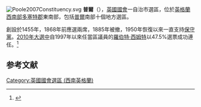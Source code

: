 [[File:Poole2007Constituency.svg|right]]
'''普爾'''（{{lang-en|Poole}}），[[英國|英國]][[英國國會|國會]]一自治市選區，位於[[英格蘭|英格蘭]][[西南英格蘭|西南部]][[多塞特郡|多塞特郡]]東南部，包括[[普爾_(英格蘭)|普爾]]南部十個地方選區。

創設於1455年，1868年前應選兩席，1885年被撤，1950年恢復以來一直支持[[保守黨_(英國)|保守黨]]。[[2010年英國大選|2010年大選中]]自1997年以來任當區議員的[[羅伯特·西姆特|羅伯特·西姆特]]以47.5%選票成功連任。<ref name="">{{cite news
|publisher=[[英國廣播公司|英國廣播公司]]
|date=2010年5月7日
|title=Election 2010/Constituency/Poole
|url=http://news.bbc.co.uk/2/shared/election2010/results/constituency/d55.stm
|accessdate=2010年10月27日
|archive-date=2021年1月19日
|archive-url=https://web.archive.org/web/20210119034849/http://news.bbc.co.uk/2/shared/election2010/results/constituency/d55.stm
|dead-url=no
}}</ref>

==参考文献==
<div class="references-small">
<references></references>
</div>

{{DEFAULTSORT:Poole (Uk Parliament Constituency)}}
[[Category:英國國會選區_(西南英格蘭)|Category:英國國會選區 (西南英格蘭)]]